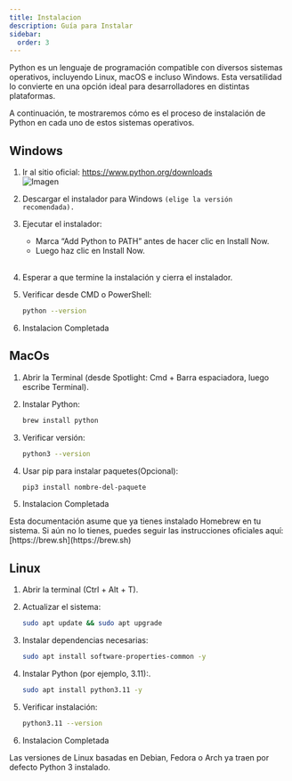 ```yaml
---
title: Instalacion
description: Guía para Instalar
sidebar:
  order: 3
---
```




Python es un lenguaje de programación compatible con diversos sistemas operativos, incluyendo Linux, macOS e incluso Windows. Esta versatilidad lo convierte en una opción ideal para desarrolladores en distintas plataformas.

A continuación, te mostraremos cómo es el proceso de instalación de Python en cada uno de estos sistemas operativos.

## Windows
<Steps>

1. Ir al sitio oficial: https://www.python.org/downloads
    <br/>
    ![Imagen](https://ics.uci.edu/~pattis/common/handouts/pythoneclipsejava/images/python/pythondownloadpage.jpg)

2. Descargar el instalador para Windows <code>(elige la versión recomendada).</code>

3. Ejecutar el instalador:

    - Marca “Add Python to PATH” antes de hacer clic en Install Now.
    - Luego haz clic en Install Now.
    <br/>

4. Esperar a que termine la instalación y cierra el instalador.

5. Verificar desde CMD o PowerShell:

   ```bash
   python --version
    ```

6. Instalacion Completada


  
</Steps>

## MacOs

<Steps>

1. Abrir la Terminal (desde Spotlight: Cmd + Barra espaciadora, luego escribe Terminal).

2. Instalar Python:

   ```bash
   brew install python
    ```

3. Verificar versión:

   ```bash
   python3 --version
    ```

4. Usar pip para instalar paquetes(Opcional):

   ```bash
   pip3 install nombre-del-paquete

    ```
5. Instalacion Completada

  
</Steps>

<Aside type="note">
Esta documentación asume que ya tienes instalado Homebrew en tu sistema.  
Si aún no lo tienes, puedes seguir las instrucciones oficiales aquí: [https://brew.sh](https://brew.sh)
</Aside>


## Linux


<Steps>

1. Abrir la terminal (Ctrl + Alt + T).

2. Actualizar el sistema:

   ```bash
   sudo apt update && sudo apt upgrade
    ```

3. Instalar dependencias necesarias:

   ```bash
   sudo apt install software-properties-common -y
    ```

4. Instalar Python (por ejemplo, 3.11):.

   ```bash
   sudo apt install python3.11 -y

    ```

5. Verificar instalación:

   ```bash
   python3.11 --version
    ```

6. Instalacion Completada

  
</Steps>

<Aside type="note">
Las versiones de Linux basadas en Debian, Fedora o Arch ya traen por defecto Python 3 instalado.
</Aside>